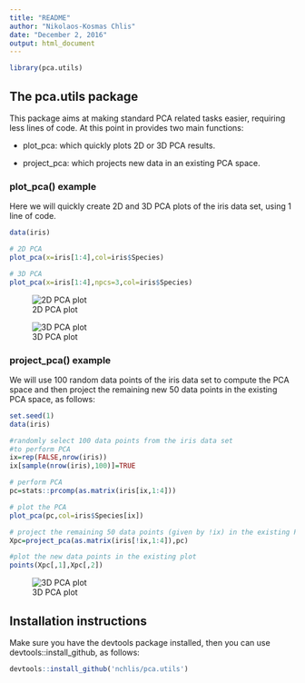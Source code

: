 ```yaml
---
title: "README"
author: "Nikolaos-Kosmas Chlis"
date: "December 2, 2016"
output: html_document
---
```


```r

library(pca.utils)
```

## The pca.utils package

This package aims at making standard PCA related tasks easier, requiring less lines of code.
At this point in provides two main functions:

* plot_pca: which quickly plots 2D or 3D PCA results.

* project_pca: which projects new data in an existing PCA space.

### plot_pca() example

Here we will quickly create 2D and 3D PCA plots of the iris data set, using 1 line of code.
```r

data(iris)

# 2D PCA
plot_pca(x=iris[1:4],col=iris$Species)

# 3D PCA
plot_pca(x=iris[1:4],npcs=3,col=iris$Species)
```

![2D PCA plot](pca2d.png)

![3D PCA plot](pca3d.png)

### project_pca() example

We will use 100 random data points of the iris data set to compute the PCA space and then
project the remaining new 50 data points in the existing PCA space, as follows:

```r

set.seed(1)
data(iris)

#randomly select 100 data points from the iris data set
#to perform PCA
ix=rep(FALSE,nrow(iris))
ix[sample(nrow(iris),100)]=TRUE

# perform PCA
pc=stats::prcomp(as.matrix(iris[ix,1:4]))

# plot the PCA
plot_pca(pc,col=iris$Species[ix])

# project the remaining 50 data points (given by !ix) in the existing PCA space
Xpc=project_pca(as.matrix(iris[!ix,1:4]),pc)

#plot the new data points in the existing plot
points(Xpc[,1],Xpc[,2])
```

![3D PCA plot](project_pca.png)

## Installation instructions

Make sure you have the devtools package installed,
then you can use devtools::install_github, as follows:

```r
devtools::install_github('nchlis/pca.utils')
```
